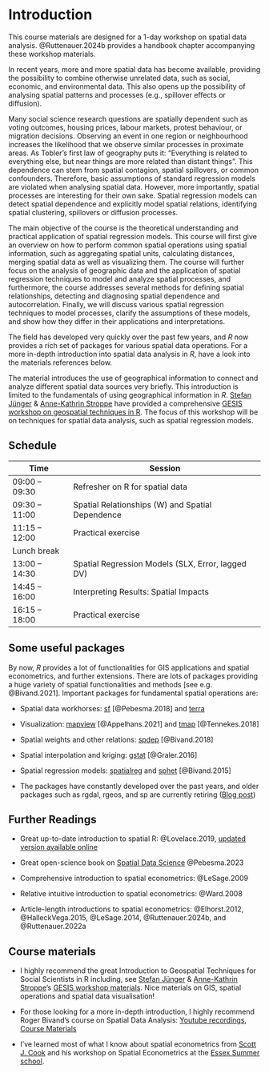 # Introduction {.unnumbered}

This course materials are designed for a 1-day workshop on spatial data analysis. @Ruttenauer.2024b provides a handbook chapter accompanying these workshop materials.

In recent years, more and more spatial data has become available, providing the possibility to combine otherwise unrelated data, such as social, economic, and environmental data. This also opens up the possibility of analysing spatial patterns and processes (e.g., spillover effects or diffusion).

Many social science research questions are spatially dependent such as voting outcomes, housing prices, labour markets, protest behaviour, or migration decisions. Observing an event in one region or neighbourhood increases the likelihood that we observe similar processes in proximate areas. As Tobler's first law of geography puts it: "Everything is related to everything else, but near things are more related than distant things". This dependence can stem from spatial contagion, spatial spillovers, or common confounders. Therefore, basic assumptions of standard regression models are violated when analysing spatial data. However, more importantly, spatial processes are interesting for their own sake. Spatial regression models can detect spatial dependence and explicitly model spatial relations, identifying spatial clustering, spillovers or diffusion processes.

The main objective of the course is the theoretical understanding and practical application of spatial regression models. This course will first give an overview on how to perform common spatial operations using spatial information, such as aggregating spatial units, calculating distances, merging spatial data as well as visualizing them. The course will further focus on the analysis of geographic data and the application of spatial regression techniques to model and analyze spatial processes, and furthermore, the course addresses several methods for defining spatial relationships, detecting and diagnosing spatial dependence and autocorrelation. Finally, we will discuss various spatial regression techniques to model processes, clarify the assumptions of these models, and show how they differ in their applications and interpretations.

The field has developed very quickly over the past few years, and *R* now provides a rich set of packages for various spatial data operations. For a more in-depth introduction into spatial data analysis in *R*, have a look into the materials references below.

The material introduces the use of geographical information to connect and analyze different spatial data sources very briefly. This introduction is limited to the fundamentals of using geographical information in *R*. [Stefan Jünger](https://stefanjuenger.github.io/) & [Anne-Kathrin Stroppe](https://www.gesis.org/institut/mitarbeitendenverzeichnis/person/Anne-Kathrin.Stroppe) have provided a comprehensive [GESIS workshop on geospatial techniques in R](https://github.com/StefanJuenger/gesis-workshop-geospatial-techniques-R-2023). The focus of this workshop will be on techniques for spatial data analysis, such as spatial regression models.

## Schedule {.unnumbered}

| Time          | Session               |
|---------------|-------------------------------------------|
| 09:00 – 09:30	 | Refresher on R for spatial data                   |
| 09:30 – 11:00	 | Spatial Relationships (W) and Spatial Dependence  |
| 11:15 – 12:00  |	Practical exercise                               |
| Lunch break    |                                                   |
| 13:00 – 14:30  |	Spatial Regression Models (SLX, Error, lagged DV)| 
| 14:45 – 16:00  |	Interpreting Results: Spatial Impacts            |
| 16:15 – 18:00  |	Practical exercise                               |


## Some useful packages {.unnumbered}

By now, *R* provides a lot of functionalities for GIS applications and spatial econometrics, and further extensions. There are lots of packages providing a huge variety of spatial functionalities and methods [see e.g. @Bivand.2021]. Important packages for fundamental spatial operations are:

-   Spatial data workhorses: [sf](https://cran.r-project.org/web/packages/sf/index.html) [@Pebesma.2018] and [terra](https://cran.r-project.org/web/packages/terra/index.html)

-   Visualization: [mapview](https://cran.r-project.org/web/packages/mapview/index.html) [@Appelhans.2021] and [tmap](https://cran.r-project.org/web/packages/tmap/index.html) [@Tennekes.2018]

-   Spatial weights and other relations: [spdep](https://cran.r-project.org/web/packages/stars/index.html) [@Bivand.2018]

-   Spatial interpolation and kriging: [gstat](https://cran.r-project.org/web/packages/gstat/index.html) [@Graler.2016]

-   Spatial regression models: [spatialreg](https://cran.r-project.org/web/packages/spatialreg/index.html) and [sphet](https://cran.r-project.org/web/packages/sphet/index.html) [@Bivand.2015]

-   The packages have constantly developed over the past years, and older packages such as rgdal, rgeos, and sp are currently retiring ([Blog post](https://geocompx.org/post/2023/rgdal-retirement/))

## Further Readings {.unnumbered}

-   Great up-to-date introduction to spatial R: @Lovelace.2019, [updated version available online](https://geocompr.robinlovelace.net/)

-   Great open-science book on [Spatial Data Science](https://www.r-spatial.org/book) @Pebesma.2023

-   Comprehensive introduction to spatial econometrics: @LeSage.2009

-   Relative intuitive introduction to spatial econometrics: @Ward.2008

-   Article-length introductions to spatial econometrics: @Elhorst.2012, @HalleckVega.2015, @LeSage.2014, @Ruttenauer.2024b, and @Ruttenauer.2022a


## Course materials {.unnumbered}

-   I highly recommend the great Introduction to Geospatial Techniques for Social Scientists in R including, see [Stefan Jünger](https://stefanjuenger.github.io/) & [Anne-Kathrin Stroppe](https://www.gesis.org/institut/mitarbeitendenverzeichnis/person/Anne-Kathrin.Stroppe)'s [GESIS workshop materials](https://github.com/StefanJuenger/gesis-workshop-geospatial-techniques-R-2023). Nice materials on GIS, spatial operations and spatial data visualisation!

-   For those looking for a more in-depth introduction, I highly recommend Roger Bivand's course on Spatial Data Analysis: [Youtube recordings](https://www.youtube.com/watch?v=KkIbg50Pa0I&list=PLXUoTpMa_9s10NVk4dBQljNOaOXAOhcE0), [Course Materials](https://rsbivand.github.io/ECS530_h19/)

-   I've learned most of what I know about spatial econometrics from [Scott J. Cook](http://www.scottjcook.net/) and his workshop on Spatial Econometrics at the [Essex Summer school](https://essexsummerschool.com/summer-school-facts/courses/ess-2023-course-list/).


